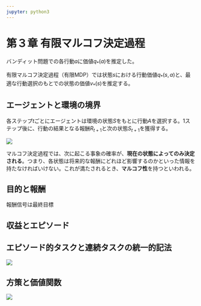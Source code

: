 ```yaml
---
jupyter: python3
---
```


# 第３章 有限マルコフ決定過程

バンディット問題での各行動$a$に価値$q_*(a)$を推定した。

有限マルコフ決定過程（有限MDP）では状態$s$における行動価値$q_*(s,a)$と、最適な行動選択のもとでの状態の価値$v_*(s)$を推定する。

## エージェントと環境の境界

各ステップ$t$ごとにエージェントは環境の状態$S$をもとに行動$A$を選択する。1ステップ後に、行動の結果となる報酬$R_{t+1}$と次の状態$S_{t+1}$を獲得する。

![](images/paste-74DCA7F3.png)

マルコフ決定過程では、次に起こる事象の確率が、**現在の状態によってのみ決定される**。つまり、各状態は将来的な報酬にどれほど影響するのかといった情報を持たなければいけない。これが満たされるとき、**マルコフ性**を持つといわれる。

## 目的と報酬

報酬信号は最終目標

## 収益とエピソード

## エピソード的タスクと連続タスクの統一的記法

![](images/paste-805051E4.png)

## 方策と価値関数

![](images/paste-C3F14B56.png)
